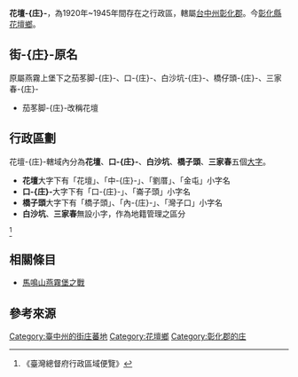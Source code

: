'''花壇-{庄}-'''，為1920年~1945年間存在之行政區，轄屬[[臺中州|台中州]][[彰化郡|彰化郡]]。今[[彰化縣|彰化縣]][[花壇鄉|花壇鄉]]。

==街-{庄}-原名==
原屬燕霧上堡下之茄苳脚-{庄}-、口-{庄}-、白沙坑-{庄}-、橋仔頭-{庄}-、三家春-{庄}-
*茄苳脚-{庄}-改稱花壇

==行政區劃==
花壇-{庄}-轄域內分為'''花壇'''、'''口-{庄}-'''、'''白沙坑'''、'''橋子頭'''、'''三家春'''五個[[大字_(行政區劃)|大字]]。

*'''花壇'''大字下有「花壇」、「中-{庄}-」、「劉厝」、「金屯」小字名
*'''口-{庄}-'''大字下有「口-{庄}-」、「崙子頭」小字名
*'''橋子頭'''大字下有「橋子頭」、「內-{庄}-」、「灣子口」小字名
*'''白沙坑'''、'''三家春'''無設小字，作為地籍管理之區分
<ref>《臺灣總督府行政區域便覽》</ref>

== 相關條目 ==

* [[馬鳴山燕霧堡之戰|馬鳴山燕霧堡之戰]]

== 參考來源 ==
{{reflist}}
{{台中州}}

[[Category:臺中州的街庄蕃地|Category:臺中州的街庄蕃地]]
[[Category:花壇鄉|Category:花壇鄉]]
[[Category:彰化郡的庄|Category:彰化郡的庄]]